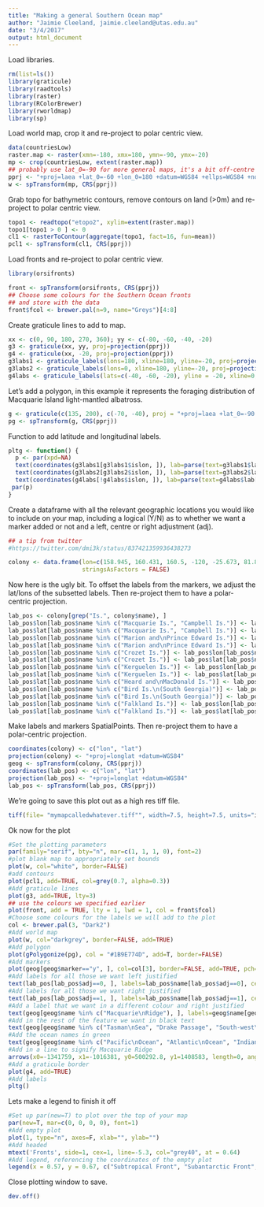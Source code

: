 ```yaml
---
title: "Making a general Southern Ocean map"
author: "Jaimie Cleeland, jaimie.cleeland@utas.edu.au"
date: "3/4/2017"
output: html_document
---
```


Load libraries.
```r
rm(list=ls())
library(graticule)
library(raadtools)
library(raster)
library(RColorBrewer)
library(rworldmap)
library(sp)
```

Load world map, crop it and re-project to polar centric view.
```r
data(countriesLow)
raster.map <- raster(xmn=-180, xmx=180, ymn=-90, ymx=-20)
mp <- crop(countriesLow, extent(raster.map))
## probably use lat_0=-90 for more general maps, it's a bit off-centre
pprj <- "+proj=laea +lat_0=-60 +lon_0=180 +datum=WGS84 +ellps=WGS84 +no_defs +towgs84=0,0,0"
w <- spTransform(mp, CRS(pprj))
```

Grab topo for bathymetric contours, remove contours on land (>0m) and re-project to polar centric view.
```r
topo1 <- readtopo("etopo2", xylim=extent(raster.map))
topo1[topo1 > 0 ] <- 0
cl1 <- rasterToContour(aggregate(topo1, fact=16, fun=mean))
pcl1 <- spTransform(cl1, CRS(pprj))
```

Load fronts and re-project to polar centric view.
```r
library(orsifronts)

front <- spTransform(orsifronts, CRS(pprj))
## Choose some colours for the Southern Ocean fronts
## and store with the data
front$fcol <- brewer.pal(n=9, name="Greys")[4:8]

```

Create graticule lines to add to map.
```r
xx <- c(0, 90, 180, 270, 360); yy <- c(-80, -60, -40, -20)
g3 <- graticule(xx, yy, proj=projection(pprj))
g4 <- graticule(xx, -20, proj=projection(pprj))
g3labs1 <- graticule_labels(lons=180, xline=180, yline=-20, proj=projection(pprj))
g3labs2 <- graticule_labels(lons=0, xline=180, yline=-20, proj=projection(pprj))
g4labs <- graticule_labels(lats=c(-40, -60, -20), yline = -20, xline=0, proj=projection(pprj))
```

Let's add a polygon, in this example it represents the foraging distribution of Macquarie Island light-mantled albatross.
```r
g <- graticule(c(135, 200), c(-70, -40), proj = "+proj=laea +lat_0=-90 +datum=WGS84")
pg <- spTransform(g, CRS(pprj))
```

Function to add latitude and longitudinal labels.
```r
pltg <- function() {
  p <- par(xpd=NA)
  text(coordinates(g3labs1[g3labs1$islon, ]), lab=parse(text=g3labs1$lab[g3labs1$islon]), pos=3, cex=0.8)
  text(coordinates(g3labs2[g3labs2$islon, ]), lab=parse(text=g3labs2$lab[g3labs2$islon]), pos=1, cex=0.8)
  text(coordinates(g4labs[!g4labs$islon, ]), lab=parse(text=g4labs$lab[!g4labs$islon]), pos=3, cex=0.8)
 par(p)
}
```

Create a dataframe with all the relevant geographic locations you would like to include on your map, including a logical (Y/N) as to whether we want a marker added or not and a left, centre or right adjustment (adj).
```r
## a tip from twitter
#https://twitter.com/dmi3k/status/837421359936438273

colony <- data.frame(lon=c(158.945, 160.431, 160.5, -120, -25.673, 81.826, -71.383, -155.847, -90, 175, 169.16, -38.03, 37.866, 9.85, -62.03, 69.16, 51.21, 73.50, -59.52), lat=c(-54.495, -40.858, -50.6, -31, -31, -33, -59.914, -40, -40, -49, -52.51, -54.00, -46.88, -25.21, -48.00, -49.25, -46.322, -53.08, -51.79), name=c("Macquarie Is.", "Tasman\nSea", "Macquarie\nRidge", "Pacific\nOcean", "Atlantic\nOcean", "Indian\nOcean", "Drake Passage", "South-west\n Pacific Basin", "South-east\n Pacific Basin", "Campbell\nPlateau", "Campbell Is.", "Bird Is.\n(South Georgia)", "Marion and\nPrince Edward Is.", "Benguela\nCurrent", "Patagonian\nShelf", "Kerguelen Is.", "Crozet Is.", "Heard and\nMacDonald Is.", "Falkland Is."), marker=c("y", "n", "n", "n", "n", "n", "n", "n", "n", "n", "y", "y", "y", "n", "n", "y", "y", "y", "y"), adj = c(0, 0.5, 1, 0.5, 0.5, 0.5, 0.5, 0.5, 0.5, 0.5, 0, 0, 0, 0.5, 0.5, 0, 0, 0, 1), 
                     stringsAsFactors = FALSE)
```

Now here is the ugly bit. To offset the labels from the markers, we adjust the lat/lons of the subsetted labels. Then re-project them to have a polar-centric projection.
```r
lab_pos <- colony[grep("Is.", colony$name), ]
lab_pos$lon[lab_pos$name %in% c("Macquarie Is.", "Campbell Is.")] <- lab_pos$lon[lab_pos$name %in% c("Macquarie Is.", "Campbell Is.")] + 2
lab_pos$lat[lab_pos$name %in% c("Macquarie Is.", "Campbell Is.")] <- lab_pos$lat[lab_pos$name %in% c("Macquarie Is.", "Campbell Is.")] - 0.5
lab_pos$lon[lab_pos$name %in% c("Marion and\nPrince Edward Is.")] <- lab_pos$lon[lab_pos$name %in% c("Marion and\nPrince Edward Is.")]  - 1.0
lab_pos$lat[lab_pos$name %in% c("Marion and\nPrince Edward Is.")] <- lab_pos$lat[lab_pos$name %in% c("Marion and\nPrince Edward Is.")]  - 0.5
lab_pos$lon[lab_pos$name %in% c("Crozet Is.")] <- lab_pos$lon[lab_pos$name %in% c("Crozet Is.")]  - 1.0
lab_pos$lat[lab_pos$name %in% c("Crozet Is.")] <- lab_pos$lat[lab_pos$name %in% c("Crozet Is.")]  - 1.0
lab_pos$lon[lab_pos$name %in% c("Kerguelen Is.")] <- lab_pos$lon[lab_pos$name %in% c("Kerguelen Is.")]  - 2.5
lab_pos$lat[lab_pos$name %in% c("Kerguelen Is.")] <- lab_pos$lat[lab_pos$name %in% c("Kerguelen Is.")]  - 0.5
lab_pos$lat[lab_pos$name %in% c("Heard and\nMacDonald Is.")] <- lab_pos$lat[lab_pos$name %in% c("Heard and\nMacDonald Is.")]  - 1.0
lab_pos$lon[lab_pos$name %in% c("Bird Is.\n(South Georgia)")] <- lab_pos$lon[lab_pos$name %in% c("Bird Is.\n(South Georgia)")]  - 1.0
lab_pos$lat[lab_pos$name %in% c("Bird Is.\n(South Georgia)")] <- lab_pos$lat[lab_pos$name %in% c("Bird Is.\n(South Georgia)")]  + 1.0
lab_pos$lon[lab_pos$name %in% c("Falkland Is.")] <- lab_pos$lon[lab_pos$name %in% c("Falkland Is.")]  + 1.0
lab_pos$lat[lab_pos$name %in% c("Falkland Is.")] <- lab_pos$lat[lab_pos$name %in% c("Falkland Is.")]  - 0.5
```

Make labels and markers SpatialPoints. Then re-project them to have a polar-centric projection.
```r
coordinates(colony) <- c("lon", "lat")
projection(colony) <- "+proj=longlat +datum=WGS84"
geog <- spTransform(colony, CRS(pprj))
coordinates(lab_pos) <- c("lon", "lat")
projection(lab_pos) <- "+proj=longlat +datum=WGS84"
lab_pos <- spTransform(lab_pos, CRS(pprj))
```

We're going to save this plot out as a high res tiff file.
```r
tiff(file= "mymapcalledwhatever.tiff"", width=7.5, height=7.5, units="in", res=300)
```

Ok now for the plot
```r
#Set the plotting parameters
par(family="serif", bty="n", mar=c(1, 1, 1, 0), font=2)
#plot blank map to appropriately set bounds
plot(w, col="white", border=FALSE)
#add contours
plot(pcl1, add=TRUE, col=grey(0.7, alpha=0.3))
#Add graticule lines
plot(g3, add=TRUE, lty=3)
## use the colours we specified earlier
plot(front, add = TRUE, lty = 1, lwd = 1, col = front$fcol)
#Choose some colours for the labels we will add to the plot
col <- brewer.pal(3, "Dark2")
#Add world map
plot(w, col="darkgrey", border=FALSE, add=TRUE)
#Add polygon
plot(gPolygonize(pg), col = "#1B9E774D", add=T, border=FALSE)
#Add markers
plot(geog[geog$marker=="y", ], col=col[3], border=FALSE, add=TRUE, pch=19, cex=0.5)
#Add labels for all those we want left justified
text(lab_pos[lab_pos$adj==0, ], labels=lab_pos$name[lab_pos$adj==0], cex= 0.75, adj=0, col=col[3])
#Add labels for all those we want right justified
text(lab_pos[lab_pos$adj==1, ], labels=lab_pos$name[lab_pos$adj==1], cex= 0.75, adj=1, col=col[3])
#Add a label that we want in a different colour and right justified
text(geog[geog$name %in% c("Macquarie\nRidge"), ], labels=geog$name[geog$name %in% c("Macquarie\nRidge")], cex= 0.75, adj=1, col=col[2])
#Add in the rest of the feature we want in black text
text(geog[geog$name %in% c("Tasman\nSea", "Drake Passage", "South-west\n Pacific Basin", "South-east\n Pacific Basin", "Campbell\nPlateau", "Benguela\nCurrent", "Patagonian\nShelf"), ], labels=geog$name[geog$name %in% c("Tasman\nSea", "Drake Passage", "South-west\n Pacific Basin", "South-east\n Pacific Basin", "Campbell\nPlateau", "Benguela\nCurrent", "Patagonian\nShelf")], cex= 0.75, adj=0.5, col="black")
#Add the ocean names in green
text(geog[geog$name %in% c("Pacific\nOcean", "Atlantic\nOcean", "Indian\nOcean"), ], labels=geog$name[geog$name %in% c("Pacific\nOcean", "Atlantic\nOcean", "Indian\nOcean")], cex= 0.75, adj=0.5, col=col[1])
#Add in a line to signify Macquarie Ridge
arrows(x0=-1341759, x1=-1016381, y0=500292.8, y1=1408583, length=0, angle=0, code=1, col=col[2], lty=1, lwd=0.8)
#Add a graticule border
plot(g4, add=TRUE)
#Add labels
pltg()
```

Lets make a legend to finish it off
```r
#Set up par(new=T) to plot over the top of your map
par(new=T, mar=c(0, 0, 0, 0), font=1)
#Add empty plot
plot(1, type="n", axes=F, xlab="", ylab="")
#Add headed
mtext('Fronts', side=1, cex=1, line=-5.3, col="grey40", at = 0.64)
#Add legend, referencing the coordinates of the empty plot
legend(x = 0.57, y = 0.67, c("Subtropical Front", "Subantarctic Front", "Polar Front", "Southern ACC Front", "Southern Boundary of ACC"), lty=c(1, 1, 1, 1, 1), col=front$fcol, bty="n", cex=0.7, inset=0.5)
```

Close plotting window to save.
```r
dev.off()
```
